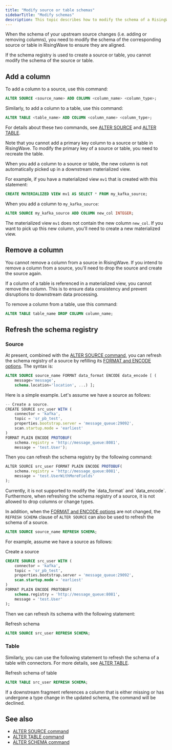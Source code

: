 ```yaml
---
title: "Modify source or table schemas"
sidebarTitle: "Modify schemas"
description: This topic describes how to modify the schema of a RisingWave source or table.
---
```


When the schema of your upstream source changes (i.e. adding or removing columns), you need to modify the schema of the corresponding source or table in RisingWave to ensure they are aligned.

If the schema registry is used to create a source or table, you cannot modify the schema of the source or table.

## Add a column

To add a column to a source, use this command:

```sql
ALTER SOURCE <source_name> ADD COLUMN <column_name> <column_type>;
```

Similarly, to add a column to a table, use this command:

```sql
ALTER TABLE <table_name> ADD COLUMN <column_name> <column_type>;
```

For details about these two commands, see [ALTER SOURCE](/sql/commands/sql-alter-source) and [ALTER TABLE](/sql/commands/sql-alter-table).

<Note>
Note that you cannot add a primary key column to a source or table in RisingWave. To modify the primary key of a source or table, you need to recreate the table.
</Note>

When you add a column to a source or table, the new column is not automatically picked up in a downstream materialized view.

For example, if you have a materialized view `mv1` that is created with this statement:

```sql
CREATE MATERIALIZED VIEW mv1 AS SELECT * FROM my_kafka_source;
```

When you add a column to `my_kafka_source`:

```sql
ALTER SOURCE my_kafka_source ADD COLUMN new_col INTEGER;
```

The materialized view `mv1` does not contain the new column `new_col`. If you want to pick up this new column, you'll need to create a new materialized view.

## Remove a column

You cannot remove a column from a source in RisingWave. If you intend to remove a column from a source, you'll need to drop the source and create the source again.

If a column of a table is referenced in a materialized view, you cannot remove the column. This is to ensure data consistency and prevent disruptions to downstream data processing.

To remove a column from a table, use this command:

```sql
ALTER TABLE table_name DROP COLUMN column_name;
```

## Refresh the schema registry

### Source

At present, combined with the [ALTER SOURCE command](/sql/commands/sql-alter-source#format-and-encode-options), you can refresh the schema registry of a source by refilling its [FORMAT and ENCODE options](/ingestion/format-and-encode-parameters). The syntax is:

```sql
ALTER SOURCE source_name FORMAT data_format ENCODE data_encode [ (
    message='message',
    schema.location='location', ...) ];
```

Here is a simple example. Let's assume we have a source as follows:

```js
-- Create a source.
CREATE SOURCE src_user WITH (
    connector = 'kafka',
    topic = 'sr_pb_test',
    properties.bootstrap.server = 'message_queue:29092',
    scan.startup.mode = 'earliest'
)
FORMAT PLAIN ENCODE PROTOBUF(
    schema.registry = 'http://message_queue:8081',
    message = 'test.User');
```

Then you can refresh the schema registry by the following command:

```js
ALTER SOURCE src_user FORMAT PLAIN ENCODE PROTOBUF(
    schema.registry = 'http://message_queue:8081',
    message = 'test.UserWithMoreFields'
);
```

<Note>
Currently, it is not supported to modify the `data_format` and `data_encode`. Furthermore, when refreshing the schema registry of a source, it is not allowed to drop columns or change types.
</Note>

In addition, when the [FORMAT and ENCODE options](/ingestion/format-and-encode-parameters) are not changed, the `REFRESH SCHEMA` clause of `ALTER SOURCE` can also be used to refresh the schema of a source.

```sql
ALTER SOURCE source_name REFRESH SCHEMA;
```

For example, assume we have a source as follows:

Create a source

```sql
CREATE SOURCE src_user WITH (
    connector = 'kafka',
    topic = 'sr_pb_test',
    properties.bootstrap.server = 'message_queue:29092',
    scan.startup.mode = 'earliest'
)
FORMAT PLAIN ENCODE PROTOBUF(
    schema.registry = 'http://message_queue:8081',
    message = 'test.User'
);
```

Then we can refresh its schema with the following statement:

Refresh schema

```sql
ALTER SOURCE src_user REFRESH SCHEMA;
```

### Table

Similarly, you can use the following statement to refresh the schema of a table with connectors. For more details, see [ALTER TABLE](/sql/commands/sql-alter-table#refresh-schema).

Refresh schema of table

```sql
ALTER TABLE src_user REFRESH SCHEMA;
```

<Note>
If a downstream fragment references a column that is either missing or has undergone a type change in the updated schema, the command will be declined.
</Note>

## See also

* [ALTER SOURCE command](/sql/commands/sql-alter-source)
* [ALTER TABLE command](/sql/commands/sql-alter-table)
* [ALTER SCHEMA command](/sql/commands/sql-alter-schema)

